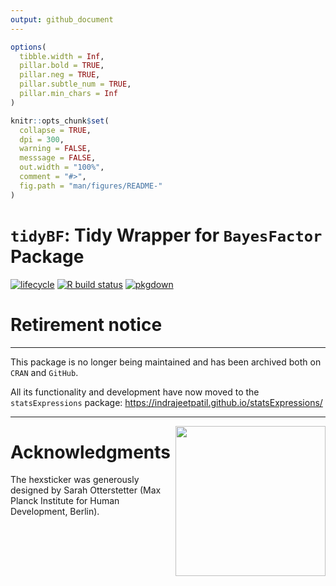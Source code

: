 ```yaml
---
output: github_document
---
```


  <!-- README.md is generated from README.Rmd. Please edit that file -->

```r
options(
  tibble.width = Inf,
  pillar.bold = TRUE,
  pillar.neg = TRUE,
  pillar.subtle_num = TRUE,
  pillar.min_chars = Inf
)

knitr::opts_chunk$set(
  collapse = TRUE,
  dpi = 300,
  warning = FALSE,
  messsage = FALSE,
  out.width = "100%",
  comment = "#>",
  fig.path = "man/figures/README-"
)
```

# `tidyBF`: Tidy Wrapper for `BayesFactor` Package

[![lifecycle](https://img.shields.io/badge/lifecycle-retired-orange.svg)](https://lifecycle.r-lib.org/articles/stages.html)
[![R build status](https://github.com/IndrajeetPatil/tidyBF/workflows/R-CMD-check/badge.svg)](https://github.com/IndrajeetPatil/tidyBF)
[![pkgdown](https://github.com/IndrajeetPatil/tidyBF/workflows/pkgdown/badge.svg)](https://github.com/IndrajeetPatil/tidyBF/actions)

# Retirement notice

---

This package is no longer being maintained and has been archived both on `CRAN`
and `GitHub`.

All its functionality and development have now moved to the `statsExpressions` package: <https://indrajeetpatil.github.io/statsExpressions/>

---

<img src="man/figures/logo.png" align="right" width="240" />

# Acknowledgments

The hexsticker was generously designed by Sarah Otterstetter (Max Planck
Institute for Human Development, Berlin). 
